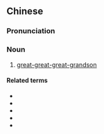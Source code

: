 {{also|来孙}}
==Chinese==
{{zh-forms|s=来孙|alt=徠孫}}

===Pronunciation===
{{zh-pron
|m=láisūn
|c=loi4 syun1
|cat=n
}}

===Noun===
{{zh-noun}}

# {{lb|zh|literary}} [[great-great-great-grandson]] {{gloss|in a male lineage}}

====Related terms====
* {{zh-l|曾孫}}
* {{zh-l|玄孫}}
* {{zh-l|晜孫}}
* {{zh-l|耳孫}}
* {{zh-l|雲孫}}